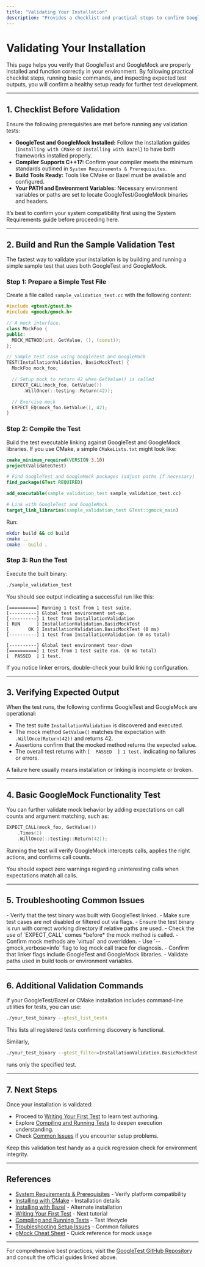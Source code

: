 ```yaml
---
title: "Validating Your Installation"
description: "Provides a checklist and practical steps to confirm GoogleTest and GoogleMock were correctly installed and are functional within the user's environment. Suggests basic commands and test outputs to expect."
---
```


# Validating Your Installation

This page helps you verify that GoogleTest and GoogleMock are properly installed and function correctly in your environment. By following practical checklist steps, running basic commands, and inspecting expected test outputs, you will confirm a healthy setup ready for further test development.

---

## 1. Checklist Before Validation

Ensure the following prerequisites are met before running any validation tests:

- **GoogleTest and GoogleMock Installed:** Follow the installation guides (`Installing with CMake` or `Installing with Bazel`) to have both frameworks installed properly.
- **Compiler Supports C++17:** Confirm your compiler meets the minimum standards outlined in `System Requirements & Prerequisites`.
- **Build Tools Ready:** Tools like CMake or Bazel must be available and configured.
- **Your PATH and Environment Variables:** Necessary environment variables or paths are set to locate GoogleTest/GoogleMock binaries and headers.

<Tip>
It’s best to confirm your system compatibility first using the System Requirements guide before proceeding here.
</Tip>

---

## 2. Build and Run the Sample Validation Test

The fastest way to validate your installation is by building and running a simple sample test that uses both GoogleTest and GoogleMock.

### Step 1: Prepare a Simple Test File
Create a file called `sample_validation_test.cc` with the following content:

```cpp
#include <gtest/gtest.h>
#include <gmock/gmock.h>

// A mock interface.
class MockFoo {
public:
  MOCK_METHOD(int, GetValue, (), (const));
};

// Sample test case using GoogleTest and GoogleMock
TEST(InstallationValidation, BasicMockTest) {
  MockFoo mock_foo;

  // Setup mock to return 42 when GetValue() is called
  EXPECT_CALL(mock_foo, GetValue())
      .WillOnce(::testing::Return(42));

  // Exercise mock
  EXPECT_EQ(mock_foo.GetValue(), 42);
}
```

### Step 2: Compile the Test
Build the test executable linking against GoogleTest and GoogleMock libraries. If you use CMake, a simple `CMakeLists.txt` might look like:

```cmake
cmake_minimum_required(VERSION 3.10)
project(ValidateGTest)

# Find GoogleTest and GoogleMock packages (adjust paths if necessary)
find_package(GTest REQUIRED)

add_executable(sample_validation_test sample_validation_test.cc)

# Link with GoogleTest and GoogleMock
target_link_libraries(sample_validation_test GTest::gmock_main)
```

Run:

```bash
mkdir build && cd build
cmake ..
cmake --build .
```

### Step 3: Run the Test

Execute the built binary:

```bash
./sample_validation_test
```

You should see output indicating a successful run like this:

```plaintext
[==========] Running 1 test from 1 test suite.
[----------] Global test environment set-up.
[----------] 1 test from InstallationValidation
[ RUN      ] InstallationValidation.BasicMockTest
[       OK ] InstallationValidation.BasicMockTest (0 ms)
[----------] 1 test from InstallationValidation (0 ms total)

[----------] Global test environment tear-down
[==========] 1 test from 1 test suite ran. (0 ms total)
[  PASSED  ] 1 test.
```

<Tip>
If you notice linker errors, double-check your build linking configuration.
</Tip>

---

## 3. Verifying Expected Output

When the test runs, the following confirms GoogleTest and GoogleMock are operational:

- The test suite `InstallationValidation` is discovered and executed.
- The mock method `GetValue()` matches the expectation with `.WillOnce(Return(42))` and returns 42.
- Assertions confirm that the mocked method returns the expected value.
- The overall test returns with `[  PASSED  ] 1 test.` indicating no failures or errors.

<Tip>
A failure here usually means installation or linking is incomplete or broken.
</Tip>

---

## 4. Basic GoogleMock Functionality Test

You can further validate mock behavior by adding expectations on call counts and argument matching, such as:

```cpp
EXPECT_CALL(mock_foo, GetValue())
    .Times(1)
    .WillOnce(::testing::Return(42));
```

Running the test will verify GoogleMock intercepts calls, applies the right actions, and confirms call counts.

You should expect zero warnings regarding uninteresting calls when expectations match all calls.

---

## 5. Troubleshooting Common Issues

<AccordionGroup title="Common Problems and Solutions">
<Accordion title="Test Runner Cannot Find Tests">
- Verify that the test binary was built with GoogleTest linked.
- Make sure test cases are not disabled or filtered out via flags.
- Ensure the test binary is run with correct working directory if relative paths are used.
</Accordion>
<Accordion title="Mock Methods Not Called as Expected">
- Check the use of `EXPECT_CALL` comes *before* the mock method is called.
- Confirm mock methods are `virtual` and overridden.
- Use `--gmock_verbose=info` flag to log mock call trace for diagnosis.
</Accordion>
<Accordion title="Linker Errors on GoogleTest or GoogleMock Symbols">
- Confirm that linker flags include GoogleTest and GoogleMock libraries.
- Validate paths used in build tools or environment variables.
</Accordion>
</AccordionGroup>

---

## 6. Additional Validation Commands

If your GoogleTest/Bazel or CMake installation includes command-line utilities for tests, you can use:

```bash
./your_test_binary --gtest_list_tests
```

This lists all registered tests confirming discovery is functional.

Similarly,

```bash
./your_test_binary --gtest_filter=InstallationValidation.BasicMockTest
```

runs only the specified test.

---

## 7. Next Steps

Once your installation is validated:

- Proceed to [Writing Your First Test](../first-test-validation/writing-basic-test) to learn test authoring.
- Explore [Compiling and Running Tests](../first-test-validation/running-tests) to deepen execution understanding.
- Check [Common Issues](../first-test-validation/common-issues) if you encounter setup problems.

<Tip>
Keep this validation test handy as a quick regression check for environment integrity.
</Tip>

---

## References

- [System Requirements & Prerequisites](../prerequisites-installation/system-requirements) - Verify platform compatibility
- [Installing with CMake](../prerequisites-installation/installation-cmake) - Installation details
- [Installing with Bazel](../prerequisites-installation/installation-bazel) - Alternate installation
- [Writing Your First Test](../first-test-validation/writing-basic-test) - Next tutorial
- [Compiling and Running Tests](../first-test-validation/running-tests) - Test lifecycle
- [Troubleshooting Setup Issues](../first-test-validation/common-issues) - Common failures
- [gMock Cheat Sheet](../../docs/gmock_cheat_sheet.md) - Quick reference for mock usage

---

For comprehensive best practices, visit the [GoogleTest GitHub Repository](https://github.com/google/googletest) and consult the official guides linked above.